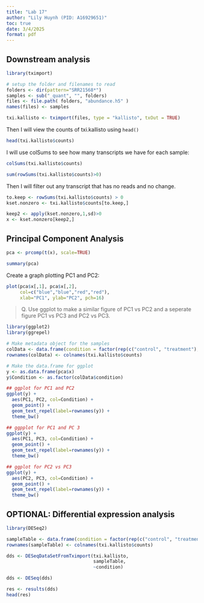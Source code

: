 ```yaml
---
title: "Lab 17"
author: "Lily Huynh (PID: A16929651)"
toc: true
date: 3/4/2025
format: pdf
---
```

## Downstream analysis

```r
library(tximport)

# setup the folder and filenames to read
folders <- dir(pattern="SRR21568*")
samples <- sub("_quant", "", folders)
files <- file.path( folders, "abundance.h5" )
names(files) <- samples

txi.kallisto <- tximport(files, type = "kallisto", txOut = TRUE)
```

Then I will view the counts of txi.kallisto using `head()`

```r
head(txi.kallisto$counts)
```

I will use colSums to see how many transcripts we have for each sample:

```r
colSums(txi.kallisto$counts)
```

```r
sum(rowSums(txi.kallisto$counts)>0)
```

Then I will filter out any transcript that has no reads and no change. 

```r
to.keep <- rowSums(txi.kallisto$counts) > 0
kset.nonzero <- txi.kallisto$counts[to.keep,]
```

```r
keep2 <- apply(kset.nonzero,1,sd)>0
x <- kset.nonzero[keep2,]
```

## Principal Component Analysis 

```r
pca <- prcomp(t(x), scale=TRUE)
```

```r
summary(pca)
```

Create a graph plotting PC1 and PC2:

```r
plot(pca$x[,1], pca$x[,2],
     col=c("blue","blue","red","red"),
     xlab="PC1", ylab="PC2", pch=16)
```

> Q. Use ggplot to make a similar figure of PC1 vs PC2 and a seperate figure PC1 vs PC3 and PC2 vs PC3.

```r
library(ggplot2)
library(ggrepel)

# Make metadata object for the samples
colData <- data.frame(condition = factor(rep(c("control", "treatment"), each = 2)))
rownames(colData) <- colnames(txi.kallisto$counts)

# Make the data.frame for ggplot 
y <- as.data.frame(pca$x)
y$Condition <- as.factor(colData$condition)

```

```r
## ggplot for PC1 and PC2
ggplot(y) +
  aes(PC1, PC2, col=Condition) +
  geom_point() +
  geom_text_repel(label=rownames(y)) +
  theme_bw()

## ggpplot for PC1 and PC 3
ggplot(y) +
  aes(PC1, PC3, col=Condition) +
  geom_point() +
  geom_text_repel(label=rownames(y)) +
  theme_bw()

## ggplot for PC2 vs PC3
ggplot(y) +
  aes(PC2, PC3, col=Condition) +
  geom_point() +
  geom_text_repel(label=rownames(y)) +
  theme_bw()
```

## OPTIONAL: Differential expression analysis 

```r
library(DESeq2)
```

```r
sampleTable <- data.frame(condition = factor(rep(c("control", "treatment"), each = 2)))
rownames(sampleTable) <- colnames(txi.kallisto$counts)
```

```r
dds <- DESeqDataSetFromTximport(txi.kallisto,
                                sampleTable, 
                                ~condition)
```

```r
dds <- DESeq(dds)
```

```r
res <- results(dds)
head(res)
```



























